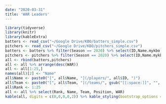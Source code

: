 ```yaml
---
date: "2020-03-31"
title: 'WAR Leaders'
---
```


```r
library(tidyverse)
library(knitr)
library(kableExtra)
batters <- read_csv("~/Google Drive/KBO/batters_simple.csv")
pitchers <- read_csv("~/Google Drive/KBO/pitchers_simple.csv")
batters <- batters %>% filter(Season == 2020) %>% select(ID,Name.mykbo,Team,Position,WAR)
pitchers <- pitchers %>% filter(Season == 2020) %>% select(ID,Name.mykbo,Team,Position,WAR)
all <- rbind(batters,pitchers)
all <- all %>% arrange(desc(WAR))
all <- all[1:25,]
names(all)[2] <- "Name"
all$Name <- paste0("[", all$Name, "](/players/", all$ID, ")")
all$Team <- paste0("[", all$Team, "](/teams/", gsub("[[:space:]]", "", all$Team), ")")
all$Rank <- 1:25
all <- all %>% select(Rank, Name, Team, Position, WAR)
kable(all, digits = c(0,0,0,0,2)) %>% kable_styling(bootstrap_options = c("striped", "hover"), fixed_thead = T)  %>% column_spec(2, bold = T, border_right = F)
```
